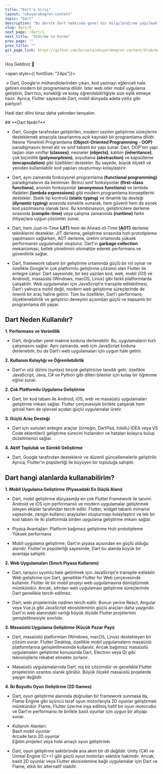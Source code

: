 ---
title: "Dart'a Giriş"
layout: "okuyarakogren-content"
topic: "Dart"
description: "Bu derste Dart hakkında genel bir bilgilendirme yapılmaktadır."
slug: dart/0_
next_page: /dart/1_
next_title: "İndirme ve Kurma"
prev_page: ""
prev_title: ""
git_page_link: https://github.com/buraxta/okuyarakogren-content/blob/master/400-dart/0_.mdx
---

<TopBlock>
<BorderBox>

<BoxTitle>Hoş Geldiniz 👋</BoxTitle>

<span style={{ fontSize: "24px"}}>

-> Dart, Google’ın mühendislerinden çıkan, kod yazmayı eğlenceli hale
getiren modern bir programlama dilidir. İster web ister mobil uygulama
geliştirin, Dart hızı, esnekliği ve kolay öğrenilebilirliğiyle size eşlik
etmeye hazır. Ayrıca, Flutter sayesinde Dart, mobil dünyada adeta yıldız
gibi parlıyor!

Hadi dart dilini biraz daha yakından tanıyalım.

</span>

</BorderBox>
</TopBlock>
## **Dart Nedir?**

- Dart, Google tarafından geliştirilen, modern yazılım geliştirme süreçlerini desteklemek amacıyla tasarlanmış açık kaynaklı bir programlama dilidir. Nesne Yönelimli Programlama **(Object-Oriented Programming - OOP)** paradigmasını temel alır ve sınıf tabanlı bir yapı sunar. Dart, OOP'nin yapı taşları olan sınıflar **(classes)**, nesneler **(objects)**, kalıtım **(inheritance)**, çok biçimlilik **(polymorphism)**, soyutlama **(abstraction)** ve kapsülleme **(encapsulation)** gibi özellikleri destekler. Bu sayede, büyük ölçekli ve yeniden kullanılabilir kod yapıları oluşturmayı kolaylaştırır.

- Dart, aynı zamanda fonksiyonel programlama **(functional programming)** paradigmalarını da benimser. Birinci sınıf fonksiyonlar **(first-class functions)**, anonim fonksiyonlar **(anonymous functions)** ve lambda ifadeleri **(lambda expressions)** gibi modern programlama konseptlerini destekler. Statik tip kontrolü **(static typing)** ve dinamik tip desteği **(dynamic typing)** arasında esneklik sunarak, hem güvenli hem de esnek kod yazılmasına olanak tanır. Bu kombinasyon, geliştiricilere derleme sırasında **(compile-time)** veya çalışma zamanında **(runtime)** farklı ihtiyaçlara uygun çözümler sunar.

- Dart, hem Just-in-Time **(JIT)** hem de Ahead-of-Time **(AOT)** derleme tekniklerini destekler. JIT derleme, geliştirme sırasında hızlı prototipleme yapılmasını sağlarken, AOT derleme, üretim ortamında yüksek performanslı uygulamalar oluşturur. Dart'ın **garbage collection** mekanizması, bellek yönetimini otomatize ederek performans ve güvenilirlik sağlar.

- Dart, framework tabanlı bir geliştirme ortamında güçlü bir rol oynar ve özellikle Google’ın çok platformlu geliştirme çözümü olan Flutter ile entegre çalışır. Dart sayesinde, bir kez yazılan kod, web, mobil (iOS ve Android), masaüstü (Windows, macOS, Linux) gibi farklı platformlarda çalışabilir. Web uygulamaları için JavaScript'e transpile edilebilmesi, Dart'ı yalnızca mobil değil, modern web geliştirme süreçlerinde de önemli bir araç haline getirir. Tüm bu özellikler, Dart'ı performans, ölçeklenebilirlik ve geliştirici deneyimi açısından güçlü ve kapsamlı bir programlama dili yapar.

## Dart Neden Kullanılır?

**1. Performans ve Verimlilik**

- Dart, doğrudan yerel makine koduna derlenebilir. Bu, uygulamaların hızlı çalışmasını sağlar.
  Aynı zamanda, web için JavaScript koduna derlenebilir, bu da Dart'ı web uygulamaları için uygun hale getirir.

**2. Kullanım Kolaylığı ve Öğrenilebilirlik**

- Dart'ın söz dizimi (syntax) birçok geliştiriciye tanıdık gelir; özellikle JavaScript, Java, C# ve Python gibi dilleri bilenler için kolay bir öğrenme eğrisi sunar.

**2. Çok Platformlu Uygulama Geliştirme**

- Dart, bir kod tabanı ile Android, iOS, web ve masaüstü uygulamaları geliştirme imkanı sağlar.
  Flutter çerçevesiyle birlikte çalışarak hem görsel hem de işlevsel açıdan güçlü uygulamalar üretir.

**3. Güçlü Araç Desteği**

- Dart için sunulan entegre araçlar (örneğin, DartPad, IntelliJ IDEA veya VS Code eklentileri) geliştirme sürecini hızlandırır ve hataları kolayca bulup düzeltmenizi sağlar.

**4. Aktif Topluluk ve Sürekli Geliştirme**

- Dart, Google tarafından desteklenir ve düzenli güncellemelerle geliştirilir. Ayrıca, Flutter'ın popülerliği ile büyüyen bir topluluğa sahiptir.

## Dart hangi alanlarda kullanabilirim?

**1. Mobil Uygulama Geliştirme (Piyasadaki En Güçlü Alanı)**

- Dart, mobil geliştirme dünyasında en çok Flutter Framework ile tanınır. Android ve iOS için performanslı ve modern uygulamalar geliştirmek isteyen ekipler tarafından tercih edilir. Flutter, widget tabanlı mimarisi sayesinde, zengin kullanıcı arayüzleri oluşturmayı kolaylaştırır ve tek bir kod tabanı ile iki platformda birden uygulama geliştirme imkanı sağlar.

- Piyasa Avantajları:
  Platform bağımsız geliştirme
  Hızlı prototipleme
  Yüksek performans

- Mobil uygulama geliştirme, Dart'ın piyasa açısından en güçlü olduğu alandır. Flutter'ın popülerliği sayesinde, Dart bu alanda büyük bir avantaja sahiptir.

**2. Web Uygulamaları (Sınırlı Piyasa Kullanımı)**

- Dart, tarayıcı uyumlu hale getirilmek için JavaScript'e transpile edilebilir. Web geliştirme için Dart, genellikle Flutter for Web çerçevesinde kullanılır. Flutter ile bir mobil projeyi web uygulamasına dönüştürmek mümkündür. Ancak, sıfırdan web uygulaması geliştirme süreçlerinde Dart genellikle tercih edilmez.

- Dart, web projelerinde nadiren tercih edilir. Bunun yerine React, Angular veya Vue.js gibi JavaScript ekosisteminin güçlü araçları daha yaygındır.
  Dart'ın web alanındaki varlığı büyük ölçüde Flutter projelerinin genişletilmesiyle sınırlıdır.

**3. Masaüstü Uygulama Geliştirme (Küçük Pazar Payı)**

- Dart, masaüstü platformları (Windows, macOS, Linux) destekleyen bir çözüm sunar. Flutter Desktop, özellikle mobil uygulamaların masaüstü platformlarına genişletilmesinde kullanılır. Ancak bağımsız masaüstü uygulamaları geliştirme konusunda Dart, Electron veya Qt gibi teknolojilerle rekabet etmekte zorlanır.

- Masaüstü uygulamalarında Dart, niş bir çözümdür ve genellikle Flutter projelerinin uzantısı olarak görülür.
  Büyük ölçekli masaüstü projelerde yaygın değildir.

**4. İki Boyutlu Oyun Geliştirme (2D Games)**

- Dart, oyun geliştirme alanında doğrudan bir framework sunmasa da, Flame Engine gibi üçüncü taraf oyun motorlarıyla 2D oyunlar geliştirmek mümkündür. Flame, Flutter üzerine inşa edilmiş hafif bir oyun motorudur ve Dart'ın performansı ile birlikte basit oyunlar için uygun bir altyapı sunar.

- Kullanım Alanları:\
  Basit mobil oyunlar\
  Arcade tarzı 2D oyunlar\
  Eğitim projeleri veya hobi amaçlı oyun geliştirme\

- Dart, oyun geliştirme sektöründe ana akım bir dil değildir. Unity (C#) ve Unreal Engine (C++) gibi güçlü oyun motorları sektöre hakimdir.
  Ancak, basit 2D oyunlar veya Flutter ekosistemine bağlı uygulamalar için Dart ve Flame, etkili bir alternatif olabilir.
